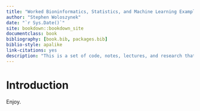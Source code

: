 ```yaml
--- 
title: "Worked Bioninformatics, Statistics, and Machine Learning Examples"
author: "Stephen Woloszynek"
date: "`r Sys.Date()`"
site: bookdown::bookdown_site
documentclass: book
bibliography: [book.bib, packages.bib]
biblio-style: apalike
link-citations: yes
description: "This is a set of code, notes, lectures, and research that should be helpful for learning purposes."
---
```


# Introduction

Enjoy.
